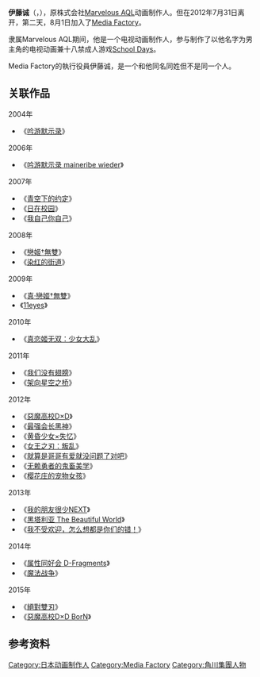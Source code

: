 '''伊藤诚'''（{{lang|ja|伊藤 誠}}，{{bd||5月8日<ref>[http://e-tnk.net/seisaku/tnk_diary12.html TNK公式サイトの制作日記2007年10月12日分]より。</ref>}}），原株式会社[[Marvelous_AQL|Marvelous AQL]]动画制作人。但在2012年7月31日离开，第二天，8月1日加入了[[Media_Factory|Media Factory]]。

隶属Marvelous AQL期间，他是一个电视动画制作人，参与制作了以他名字为男主角的电视动画兼十八禁成人游戏[[School_Days|School Days]]。

Media Factory的執行役員伊藤诚，是一个和他同名同姓但不是同一个人。

==关联作品==
2004年
*《[[吟游默示录|吟游默示录]]》
2006年
*《[[吟游默示录|吟游默示录 maineribe wieder]]》
2007年
*《[[青空下的约定|青空下的约定]]》
*《[[日在校园|日在校园]]》
*《[[我自己你自己|我自己你自己]]》
2008年
*《[[戀姬†無雙|戀姬†無雙]]》
*《[[染红的街道|染红的街道]]》
2009年
*《[[真·戀姬†無雙|真·戀姬†無雙]]》
*《[[11eyes|11eyes]]》
2010年
*《[[戀姬†無雙|真恋姬无双：少女大乱]]》
2011年
*《[[我们没有翅膀|我们没有翅膀]]》
*《[[架向星空之桥|架向星空之桥]]》
2012年
*《[[惡魔高校D×D|惡魔高校D×D]]》
*《[[最强会长黑神|最强会长黑神]]》
*《[[黄昏少女×失忆|黄昏少女×失忆]]》
*《[[女王之刃|女王之刃：叛乱]]》
*《[[就算是哥哥有爱就没问题了对吧|就算是哥哥有爱就没问题了对吧]]》
*《[[无赖勇者的鬼畜美学|无赖勇者的鬼畜美学]]》
*《[[樱花庄的宠物女孩|樱花庄的宠物女孩]]》
2013年
*《[[我的朋友很少|我的朋友很少NEXT]]》
*《[[黑塔利亚|黑塔利亚 The Beautiful World]]》
*《[[我不受欢迎，怎么想都是你们的错！|我不受欢迎，怎么想都是你们的错！]]》
2014年
*《[[属性同好会|属性同好会 D-Fragments]]》
*《[[魔法战争|魔法战争]]》
2015年
*《[[絕對雙刃|絕對雙刃]]》
*《[[惡魔高校D×D|惡魔高校D×D BorN]]》

==参考资料==
{{reflist}}

[[Category:日本动画制作人|Category:日本动画制作人]]
[[Category:Media_Factory|Category:Media Factory]]
[[Category:角川集團人物|Category:角川集團人物]]